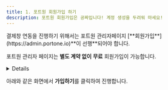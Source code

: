 ```yaml
---
title: 1. 포트원 회원가입 하기
description: 포트원 회원가입은 공짜입니다! 계정 생성을 두려워 마세요!
---
```



<Hint style="info">
결제창 연동을 진행하기 위해서는 포트원 관리자페이지 [**회원가입**](https://admin.portone.io)**이 선행**되어야 합니다.

포트원 관리자 페이지는 **별도 계약 없이** **무료** 회원가입이 가능합니다.

</Hint>

<Details>
<p slot="summary"><strong>포트원 회원가입 바로 하러 가기</strong></p>

포트원 회원가입은 "**이메일 주소"**만 준비하시면 됩니다.

비밀번호는 쉽게 유추할 수 없도록 “**복잡하게 설정하는 것**” 잊지 마세요.

</Details>

아래와 같은 화면에서 **가입하기**를 클릭하여 진행합니다.

<div class="items-center gap-2 md:flex">
  <Figure src="/gitbook-assets/ko/image (344).png" />
  <Figure src="/gitbook-assets/ko/image (324).png" />
</div>
